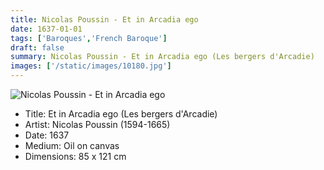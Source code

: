 ```yaml
---
title: Nicolas Poussin - Et in Arcadia ego
date: 1637-01-01
tags: ['Baroques','French Baroque']
draft: false
summary: Nicolas Poussin - Et in Arcadia ego (Les bergers d'Arcadie)
images: ['/static/images/10180.jpg']
---
```


![Nicolas Poussin - Et in Arcadia ego](/static/images/10180.jpg)

* Title: Et in Arcadia ego (Les bergers d'Arcadie)
* Artist: Nicolas Poussin (1594-1665)
* Date: 1637
* Medium: Oil on canvas
* Dimensions: 85 x 121 cm


